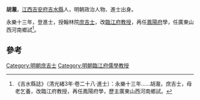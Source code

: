 '''胡㵾'''，[[江西|江西]][[吉安府|吉安府]][[吉水縣|吉水縣]]人，明朝政治人物、進士出身。

永樂十三年，登進士，授翰林院[[庶吉士|庶吉士]]，改[[臨江府|臨江府]][[教授|教授]]，再任[[鳳陽府|鳳陽府]]學，任廣東山西河南鄉試<ref>《吉水縣誌》（清光緒3年·卷二十八·進士）：永樂十三年……胡㵾，庶吉士，母老乞養，改臨江府教授，再任鳳陽府學，歷主廣東山西河南鄉試。</ref>。

==參考==
{{reflist}}
{{明朝人物小作品}}
{{永樂十三年乙未科殿試金榜}}
[[Category:明朝庶吉士|Category:明朝庶吉士]]
[[Category:明朝臨江府儒學教授|Category:明朝臨江府儒學教授]]